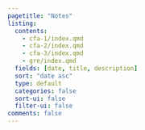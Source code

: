 ```yaml
---
pagetitle: "Notes"
listing:
  contents: 
    - cfa-1/index.qmd
    - cfa-2/index.qmd
    - cfa-3/index.qmd
    - gre/index.qmd
  fields: [date, title, description]
  sort: "date asc"
  type: default
  categories: false
  sort-ui: false
  filter-ui: false
comments: false
---
```

